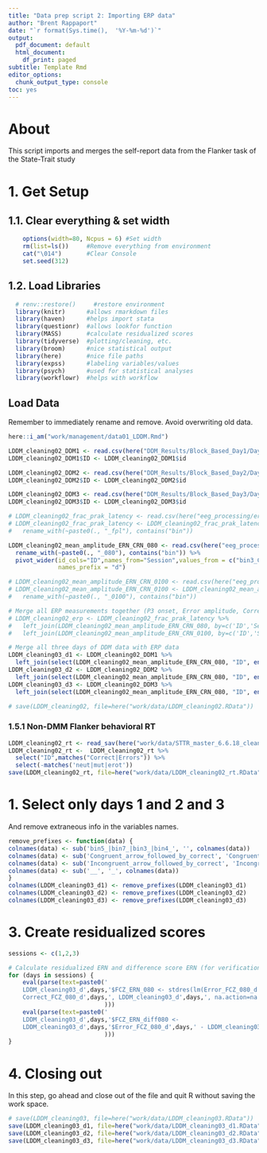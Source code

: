 ```yaml
---
title: "Data prep script 2: Importing ERP data"
author: "Brent Rappaport"
date: "`r format(Sys.time(),  '%Y-%m-%d')`"
output:
  pdf_document: default
  html_document:
    df_print: paged
subtitle: Template Rmd
editor_options:
  chunk_output_type: console
toc: yes
---
```


# About
This script imports and merges the self-report data from the Flanker task of the State-Trait study

# 1. Get Setup
## 1.1. Clear everything & set width
```r
    options(width=80, Ncpus = 6) #Set width
    rm(list=ls())     #Remove everything from environment
    cat("\014")       #Clear Console
    set.seed(312)
```

## 1.2. Load Libraries
```r
  # renv::restore()     #restore environment
  library(knitr)      #allows rmarkdown files
  library(haven)      #helps import stata
  library(questionr)  #allows lookfor function
  library(MASS)       #calculate residualized scores
  library(tidyverse)  #plotting/cleaning, etc.
  library(broom)      #nice statistical output
  library(here)       #nice file paths
  library(expss)      #labeling variables/values
  library(psych)      #used for statistical analyses
  library(workflowr)  #helps with workflow
```

## Load Data
Remember to immediately rename and remove. Avoid overwriting old data.
```r
here::i_am("work/management/data01_LDDM.Rmd")

LDDM_cleaning02_DDM1 <- read.csv(here("DDM_Results/Block_Based_Day1/Day1_Block11_Alternative_Models.csv"))
LDDM_cleaning02_DDM1$ID <- LDDM_cleaning02_DDM1$id

LDDM_cleaning02_DDM2 <- read.csv(here("DDM_Results/Block_Based_Day2/Day2_Block11_Alternative_Models_original.csv"))
LDDM_cleaning02_DDM2$ID <- LDDM_cleaning02_DDM2$id

LDDM_cleaning02_DDM3 <- read.csv(here("DDM_Results/Block_Based_Day3/Day3_Block11_Alternative_Models_original.csv"))
LDDM_cleaning02_DDM3$ID <- LDDM_cleaning02_DDM3$id

# LDDM_cleaning02_frac_prak_latency <- read.csv(here("eeg_processing/erppath/frac_peak_latency_p3_200800.csv"))[,1:15]
# LDDM_cleaning02_frac_prak_latency <- LDDM_cleaning02_frac_prak_latency %>% 
#   rename_with(~paste0(., "_fpl"), contains("bin"))

LDDM_cleaning02_mean_amplitude_ERN_CRN_080 <- read.csv(here("eeg_processing/erppath/mean_amplitude_ERN_CRN_080.csv"))[,1:15] %>% 
  rename_with(~paste0(., "_080"), contains("bin")) %>%
  pivot_wider(id_cols="ID",names_from="Session",values_from = c("bin3_Correct__FCZ_080","bin4_Error__FCZ_080"),
              names_prefix = "d")

# LDDM_cleaning02_mean_amplitude_ERN_CRN_0100 <- read.csv(here("eeg_processing/erppath/mean_amplitude_ERN_CRN_0100.csv"))[,1:15]
# LDDM_cleaning02_mean_amplitude_ERN_CRN_0100 <- LDDM_cleaning02_mean_amplitude_ERN_CRN_0100 %>% 
#   rename_with(~paste0(., "_0100"), contains("bin"))

# Merge all ERP measurements together (P3 onset, Error amplitude, Correct amplitude)
# LDDM_cleaning02_erp <- LDDM_cleaning02_frac_prak_latency %>%  
#   left_join(LDDM_cleaning02_mean_amplitude_ERN_CRN_080, by=c('ID','Session')) %>%
#   left_join(LDDM_cleaning02_mean_amplitude_ERN_CRN_0100, by=c('ID','Session'))

# Merge all three days of DDM data with ERP data
LDDM_cleaning03_d1 <- LDDM_cleaning02_DDM1 %>%
  left_join(select(LDDM_cleaning02_mean_amplitude_ERN_CRN_080, "ID", ends_with("_d1")), by='ID')
LDDM_cleaning03_d2 <- LDDM_cleaning02_DDM2 %>%
  left_join(select(LDDM_cleaning02_mean_amplitude_ERN_CRN_080, "ID", ends_with("_d2")), by='ID')
LDDM_cleaning03_d3 <- LDDM_cleaning02_DDM3 %>%
  left_join(select(LDDM_cleaning02_mean_amplitude_ERN_CRN_080, "ID", ends_with("_d3")), by='ID')

# save(LDDM_cleaning02, file=here("work/data/LDDM_cleaning02.RData"))
```

### 1.5.1 Non-DMM Flanker behavioral RT
```r
LDDM_cleaning02_rt <- read_sav(here("work/data/STTR_master_6.6.18_clean_ERN_PE_LPPbehav.sav"))
LDDM_cleaning02_rt <-  LDDM_cleaning02_rt %>%
  select("ID",matches("Correct|Errors")) %>%
  select(-matches('neut|mut|erot'))
save(LDDM_cleaning02_rt, file=here("work/data/LDDM_cleaning02_rt.RData"))
```

# 1. Select only days 1 and 2 and 3
And remove extraneous info in the variables names.
```r
remove_prefixes <- function(data) {
colnames(data) <- sub('bin5_|bin7_|bin3_|bin4_', '', colnames(data))
colnames(data) <- sub('Congruent_arrow_followed_by_correct', 'Congruent', colnames(data))
colnames(data) <- sub('Incongruent_arrow_followed_by_correct', 'Incongruent', colnames(data))
colnames(data) <- sub('__', '_', colnames(data))
}
colnames(LDDM_cleaning03_d1) <- remove_prefixes(LDDM_cleaning03_d1)
colnames(LDDM_cleaning03_d2) <- remove_prefixes(LDDM_cleaning03_d2)
colnames(LDDM_cleaning03_d3) <- remove_prefixes(LDDM_cleaning03_d3)
```

# 3. Create residualized scores
```r
sessions <- c(1,2,3)

# Calculate residualized ERN and difference score ERN (for verification of direction)
for (days in sessions) {
    eval(parse(text=paste0('
    LDDM_cleaning03_d',days,'$FCZ_ERN_080 <- stdres(lm(Error_FCZ_080_d',days,' ~ 
    Correct_FCZ_080_d',days,', LDDM_cleaning03_d',days,', na.action=na.exclude))'
                           )))
    eval(parse(text=paste0('
    LDDM_cleaning03_d',days,'$FCZ_ERN_diff080 <- 
    LDDM_cleaning03_d',days,'$Error_FCZ_080_d',days,' - LDDM_cleaning03_d',days,'$Correct_FCZ_080_d',days
                           )))
}
```

# 4. Closing out
  In this step, go ahead and close out of the file and quit R without saving the work space.
```r
# save(LDDM_cleaning03, file=here("work/data/LDDM_cleaning03.RData"))
save(LDDM_cleaning03_d1, file=here("work/data/LDDM_cleaning03_d1.RData"))
save(LDDM_cleaning03_d2, file=here("work/data/LDDM_cleaning03_d2.RData"))
save(LDDM_cleaning03_d3, file=here("work/data/LDDM_cleaning03_d3.RData"))
```


